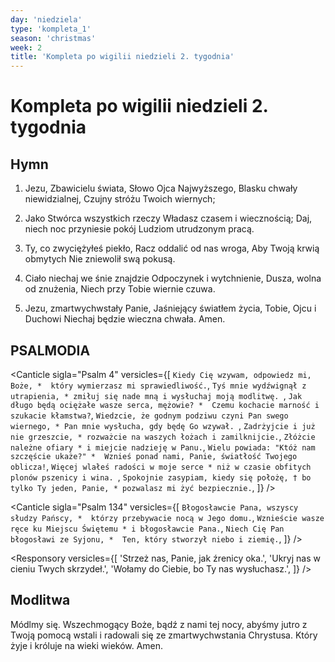 ```yaml
---
day: 'niedziela'
type: 'kompleta_1'
season: 'christmas'
week: 2
title: 'Kompleta po wigilii niedzieli 2. tygodnia'
---
```


# Kompleta po wigilii niedzieli 2. tygodnia

<OpeningVersicle />

<ExaminationOfConscience />

## Hymn

1. Jezu, Zbawicielu świata,
   Słowo Ojca Najwyższego,
   Blasku chwały niewidzialnej,
   Czujny stróżu Twoich wiernych;

2. Jako Stwórca wszystkich rzeczy
   Władasz czasem i wiecznością;
   Daj, niech noc przyniesie pokój
   Ludziom utrudzonym pracą.

3. Ty, co zwyciężyłeś piekło,
   Racz oddalić od nas wroga,
   Aby Twoją krwią obmytych
   Nie zniewolił swą pokusą.

4. Ciało niechaj we śnie znajdzie
   Odpoczynek i wytchnienie,
   Dusza, wolna od znużenia,
   Niech przy Tobie wiernie czuwa.

5. Jezu, zmartwychwstały Panie,
   Jaśniejący światłem życia,
   Tobie, Ojcu i Duchowi
   Niechaj będzie wieczna chwała. Amen.

## PSALMODIA

<Canticle
  sigla="Psalm 4"
  versicles={[
    `Kiedy Cię wzywam, odpowiedz mi, Boże, * 
który wymierzasz mi sprawiedliwość.`,
    `Tyś mnie wydźwignął z utrapienia, *
zmiłuj się nade mną i wysłuchaj moją modlitwę. `,
    `Jak długo będą ociężałe wasze serca, mężowie? * 
Czemu kochacie marność i szukacie kłamstwa?`,
    `Wiedzcie, że godnym podziwu czyni Pan swego wiernego, *
Pan mnie wysłucha, gdy będę Go wzywał. `,
    `Zadrżyjcie i już nie grzeszcie, *
rozważcie na waszych łożach i zamilknijcie.`,
    `Złóżcie należne ofiary *
i miejcie nadzieję w Panu.`,
    `Wielu powiada: "Któż nam szczęście ukaże?" * 
Wznieś ponad nami, Panie, światłość Twojego oblicza!`,
    `Więcej wlałeś radości w moje serce *
niż w czasie obfitych plonów pszenicy i wina. `,
    `Spokojnie zasypiam, kiedy się położę, †
bo tylko Ty jeden, Panie, *
pozwalasz mi żyć bezpiecznie.`,
  ]}
/>

<Canticle
  sigla="Psalm 134"
  versicles={[
    `Błogosławcie Pana, wszyscy słudzy Pańscy, * 
którzy przebywacie nocą w Jego domu.`,
    `Wznieście wasze ręce ku Miejscu Świętemu *
i błogosławcie Pana.`,
    `Niech Cię Pan błogosławi ze Syjonu, * 
Ten, który stworzył niebo i ziemię.`,
  ]}
/>

<Passage
  sigla="Pwt 6, 4-7"
  passage="Słuchaj, Izraelu: Pan jest naszym Bogiem – Pan jedyny. Będziesz miłował twojego Pana Boga z całego twego serca, z całej duszy swojej, ze wszystkich sił swoich. Niech pozostaną w twym sercu te słowa, które ja ci dziś nakazuję. Wpoisz je twoim synom, będziesz o nich mówił przebywając w domu, w czasie podróży, kładąc się spać i wstając ze snu."
/>

<Responsory
  versicles={[
    'Strzeż nas, Panie, jak źrenicy oka.',
    'Ukryj nas w cieniu Twych skrzydeł.',
    'Wołamy do Ciebie, bo Ty nas wysłuchasz.',
  ]}
/>

<NuncDimittis variant={2} />

## Modlitwa

Módlmy się. Wszechmogący Boże, bądź z nami tej nocy, abyśmy jutro z Twoją pomocą wstali i radowali się ze zmartwychwstania Chrystusa. Który żyje i króluje na wieki wieków. Amen.

<ComplineBlessingAndConcludingVersicle variant={2} />
